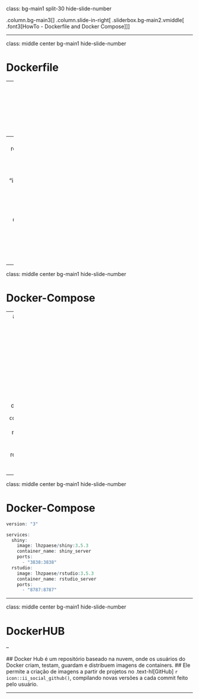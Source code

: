 class: bg-main1 split-30 hide-slide-number

.column.bg-main3[
]
.column.slide-in-right[
.sliderbox.bg-main2.vmiddle[
.font3[HowTo - Dockerfile and Docker Compose]
]]

---

class: middle center bg-main1 hide-slide-number

# Dockerfile

--
  ## Dockefile é simplesmente um arquivo texto com um conjunto de comandos que o usuário define para construir uma imagem.
  
--
```dockerfile

FROM rocker/shiny:3.5.3 # Aqui é demonstrada a imagem-base

RUN R -e "install.packages('dplyr')" # Aqui são inseridos códigos a serem 
                                        # executados pelo container

COPY apps/. /srv/shiny-server/ # Aqui são feitas as cópias de arquivos 
  # da máquina local para o container
  
```

---

class: middle center bg-main1 hide-slide-number

# Docker-Compose

--
  ## Docker-Compose é uma ferramenta utilizaada para a construção de uma imagem multi-container.
  ## São definidos no `docker-compose.yaml` os serviços necessários para o aplicativo rodar em um ambiente isolado.
  
---

class: middle center bg-main1 hide-slide-number

# Docker-Compose

```r
version: "3"

services:
  shiny:
    image: lhzpaese/shiny:3.5.3
    container_name: shiny_server
    ports:
      - "3838:3838"
  rstudio:
    image: lhzpaese/rstudio:3.5.3
    container_name: rstudio_server
    ports:
      - "8787:8787"
```

---

class: middle center bg-main1 hide-slide-number

# DockerHUB

--

  ## Docker Hub é um repositório baseado na nuvem, onde os usuários do Docker criam, testam, guardam e distribuem imagens de containers. 
  ## Ele permite a criação de imagens a partir de projetos no .text-hl[GitHub] `r icon::ii_social_github()`, compilando novas versões a cada commit feito pelo usuário.
  
---